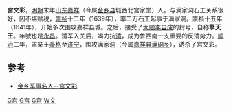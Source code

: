 {{expand|time=2013-09-17T22:45:53+00:00}}
{{primarysources|time=2013-09-17T22:45:53+00:00}}
'''宫文彩'''{{BD||？|1645年||catIdx=G}}，[[明朝|明朝]]末年[[山东|山东]][[嘉祥|嘉祥]]（今属[[金乡县|金乡县]]城西北宫家堂）人。与满家洞石工关系很好，因不堪赋税，[[崇祯|崇祯]]十二年（1639年），率二万石工起事于满家洞。崇祯十五年（1641年），开始多次围攻嘉祥县城。之后，接受了[[大順_(政權)|大顺]][[李自成|李自成]]的封号，自称'''擎天王'''。年號也是[[永昌_(大順)|永昌]]。清军入关后，竭力抗[[清|清]]，成为鲁西南一支重要的反清势力。[[顺治|顺治]]二年，肃亲王[[豪格|豪格]]至[[济宁|济宁]]，围攻满家洞（今属[[嘉祥县|嘉祥县]][[满硐乡|满硐乡]]），诱杀了宫文彩。

==参考==
*[http://www.jinxiang.gov.cn/114_nr.asp?id=2848 金乡军事名人--宫文彩]{{dead link|date=2017年12月 |bot=InternetArchiveBot |fix-attempted=yes }}

{{中國民變起事領袖}}
[[category:明朝军事人物|G宫]]
[[category:明朝民变领袖|G宫]]
[[category:金乡人|G宫]]
[[category:宫姓|W文]]